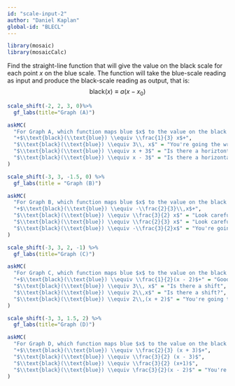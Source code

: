 ```yaml
---
id: "scale-input-2"
author: "Daniel Kaplan"
global-id: "BLECL"
---
```


```r

library(mosaic)
library(mosaicCalc)
```

Find the straight-line function that will give the value on the black scale for each point $x$ on the blue scale. The function will take the blue-scale reading as input and produce the black-scale reading as output, that is:
$$\text{black}(x) \equiv a (x - x_0)$$

```r
scale_shift(-2, 2, 3, 0)%>% 
  gf_labs(title="Graph (A)")
```




```r
askMC(
  "For Graph A, which function maps blue $x$ to the value on the black scale?",
  "+$\\text{black}(\\text{blue}) \\equiv \\frac{1}{3} x$+",
  "$\\text{black}(\\text{blue}) \\equiv 3\\, x$" = "You're going the wrong way, from black to blue.",
  "$\\text{black}(\\text{blue}) \\equiv x + 3$" = "Is there a horiztontal shift?",
  "$\\text{black}(\\text{blue}) \\equiv x - 3$" = "Is there a horizontal shift?"
)
```


```r
scale_shift(-3, 3, -1.5, 0) %>%
  gf_labs(title = "Graph (B)")
```

```r
askMC(
  "For Graph B, which function maps blue $x$ to the value on the black scale?",
  "+$\\text{black}(\\text{blue}) \\equiv -\\frac{2}{3}\\,x$+",
  "$\\text{black}(\\text{blue}) \\equiv \\frac{3}{2} x$" = "Look carefully at the $\\pm$ signs on the scales.",
  "$\\text{black}(\\text{blue}) \\equiv \\frac{2}{3} x$" = "Look carefully at the $\\pm$ signs on the scales.",
  "$\\text{black}(\\text{blue}) \\equiv -\\frac{3}{2}x$" = "You're going the wrong way, from black to blue."
)
```

```r
scale_shift(-3, 3, 2, -1) %>% 
  gf_labs(title="Graph (C)")
```


```r
askMC(
  "For Graph C, which function maps blue $x$ to the value on the black scale?",
  "+$\\text{black}(\\text{blue}) \\equiv \\frac{1}{2}(x - 2)$+" = "Good. An interval of length 4 on the blue scale (say, from 2 to 6) becomes an interval of length 2 on the black scale. So you know that blue to black involves dividing by 2.",
  "$\\text{black}(\\text{blue}) \\equiv 3\\, x$" = "Is there a shift",
  "$\\text{black}(\\text{blue}) \\equiv 2\\,x$" = "Is there a shift?",
  "$\\text{black}(\\text{blue}) \\equiv 2\\,(x + 2)$" = "You're going the wrong way, from black to blue."
)
```

```r
scale_shift(-3, 3, 1.5, 2) %>% 
  gf_labs(title="Graph (D)")
```


```r
askMC(
  "For Graph D, which function maps blue $x$ to the value on the black scale?",
  "+$\\text{black}(\\text{blue}) \\equiv \\frac{2}{3} (x + 3)$+",
  "$\\text{black}(\\text{blue}) \\equiv \\frac{3}{2} (x - 3)$",
  "$\\text{black}(\\text{blue}) \\equiv \\frac{3}{2} (x+1)$",
  "$\\text{black}(\\text{blue}) \\equiv \frac{3}{2}(x - 2)$" = "You're going the wrong way, from black to blue."
)
```
